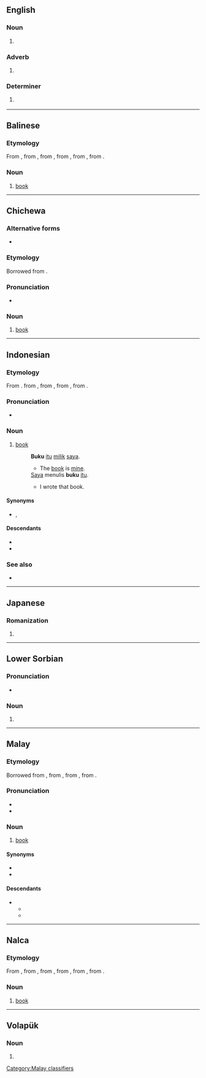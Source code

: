 ==English==

===Noun===
{{en-noun|!}}

# {{alternate spelling of|lang=en|beaucoup}} {{gloss|lots, a large amount}}

===Adverb===
{{en-adverb}}

# {{alternate spelling of|lang=en|beaucoup}} {{gloss|lots of}}

===Determiner===
{{head|en|determiner}}

# {{alternate spelling of|lang=en|beaucoup}} {{gloss|many many many}}

----

==Balinese==

===Etymology===
From {{etyl|id|ban}} {{m|id|buku}}, from {{etyl|ms|ban}} {{m|ms|buku}}, from {{etyl|nl|ban}} {{m|nl|boek}}, from {{etyl|dum|ban}} {{m|dum|boec}}, from {{etyl|odt|ban}} {{m|odt|buok}}, from {{etyl|gem-pro|ban}} {{m|gem-pro|*bōks}}.

===Noun===
{{head|ban|noun}}

# [[book]] {{gloss|collection of sheets of paper bound together containing printed or written material}}

----

==Chichewa==

===Alternative forms===
* {{l|ny|bukhu}}

===Etymology===
Borrowed from {{bor|ny|en|book}}.

===Pronunciation===
* {{ny-IPA|búku}}

===Noun===
{{ny-noun|head=búku|5}}

# [[book]]

{{topics|ny|Books}}

----

==Indonesian==

===Etymology===
From {{inh|id|ms|buku}}. from {{der|id|nl|boek}}, from {{der|id|dum|boec}}, from {{der|id|odt|buok}}, from {{der|id|gem-pro|*bōks}}.

===Pronunciation===
* {{IPA|/bu.ku/|lang=id}}

===Noun===
{{id-noun}}

# [[book]] {{gloss|collection of sheets of paper bound together containing printed or written material}}
#: '''Buku''' [[itu]] [[milik]] [[saya]].
#:* The [[book]] is [[mine]].
#: [[saya|Saya]] menulis '''buku''' [[itu]].
#:* I wrote that book.

====Synonyms====
* {{l|id|kitab}}, {{l|id|pustaka}}

====Descendants====
* {{desc|bor=1|ban|buku}}
* {{desc|su|bor=1|ᮘᮥᮊᮥ|bor=1|tr=buku}}

===See also===
* {{l|id|perpustakaan}}

----

==Japanese==

===Romanization===
{{ja-romaji}}

# {{ja-romanization of|ぶく}}

----

==Lower Sorbian==

===Pronunciation===
* {{IPA|[ˈbuku]|lang=dsb}}

===Noun===
{{head|dsb|noun form}}

# {{inflection of|buk||loc|s|lang=dsb}}

----

==Malay==

===Etymology===
Borrowed from {{bor|ms|nl|boek}}, from {{der|ms|dum|boec}}, from {{der|ms|odt|buok}}, from {{der|ms|gem-pro|*bōks}}.

===Pronunciation===
* {{IPA|/buku/|lang=ms}}
* {{rhymes|uku|ku|u|lang=ms}}

===Noun===
{{ms-noun|j=بوکو}}

# [[book]] {{gloss|collection of sheets of paper bound together containing printed or written material}}

====Synonyms====
* {{l|ms|kitab}}
* {{l|ms|pustaka}}

====Descendants====
* {{desc|id|buku}}
** {{desc|bor=1|ban|buku}}
** {{desc|su|bor=1|ᮘᮥᮊᮥ|tr=buku}}

[[Category:Malay classifiers]]

----

==Nalca==

===Etymology===
From {{etyl|id|nlc}} {{m|id|buku}}, from {{etyl|ms|nlc}} {{m|ms|buku}}, from {{etyl|nl|nlc}} {{m|nl|boek}}, from {{etyl|dum|nlc}} {{m|dum|boec}}, from {{etyl|odt|nlc}} {{m|odt|buok}}, from {{etyl|gem-pro|nlc}} {{m|gem-pro|*bōks}}.

===Noun===
{{head|nlc|noun}}

# [[book]] {{gloss|collection of sheets of paper bound together containing printed or written material}}

----

==Volapük==

===Noun===
{{head|vo|noun form}}

# {{inflection of|buk||predicative|s|lang=vo}}